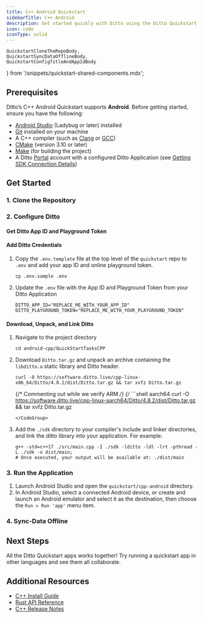 ```yaml
---
title: C++ Android Quickstart
sidebarTitle: C++ Android
description: Get started quickly with Ditto using the Ditto Quickstart Applications
icon: code
iconType: solid
---
```


    QuickstartCloneTheRepoBody,
    QuickstartSyncDataOfflineBody,
    QuickstartConfigTitleAndAppIdBody
} from '/snippets/quickstart-shared-components.mdx';

## Prerequisites

Ditto’s C++ Android Quickstart supports **Android**. Before getting started, ensure you have the following:
- [Android Studio](https://developer.android.com/studio) (Ladybug or later) installed
- [Git](https://git-scm.com/) installed on your machine
- A C++ compiler (such as [Clang](https://clang.llvm.org/get_started.html) or [GCC](https://gcc.gnu.org/install/))
- [CMake](https://cmake.org/download/) (version 3.10 or later)
- [Make](https://www.gnu.org/software/make/) (for building the project)
- A Ditto [Portal](https://portal.ditto.live) account with a configured Ditto Application (see [Getting SDK Connection Details](/cloud/portal/getting-sdk-connection-details))

## Get Started

### 1. Clone the Repository
<QuickstartCloneTheRepoBody />

### 2. Configure Ditto

#### Get Ditto App ID and Playground Token
<QuickstartConfigTitleAndAppIdBody />

#### Add Ditto Credentials

1. Copy the `.env.template` file at the top level of the `quickstart` repo to `.env` and add your app ID and online playground token.
    ```shell
    cp .env.sample .env
    ```
2. Update the `.env` file with the App ID and Playground Token from your Ditto Application
    ```shell
    DITTO_APP_ID="REPLACE_ME_WITH_YOUR_APP_ID"
    DITTO_PLAYGROUND_TOKEN="REPLACE_ME_WITH_YOUR_PLAYGROUND_TOKEN"
    ```

#### Download, Unpack, and Link Ditto

1. Navigate to the project directory
    ```shell
    cd android-cpp/QuickStartTasksCPP
    ```
2. Download `Ditto.tar.gz` and unpack an archive containing the `libditto.a` static library and Ditto header.
    <CodeGroup>
    ```shell x86_64
    curl -O https://software.ditto.live/cpp-linux-x86_64/Ditto/4.8.2/dist/Ditto.tar.gz && tar xvfz Ditto.tar.gz
    ```
    {/* Commenting out while we verify ARM */}
    {/* ```shell aarch64
    curl -O https://software.ditto.live/cpp-linux-aarch64/Ditto/4.8.2/dist/Ditto.tar.gz && tar xvfz Ditto.tar.gz
    ``` */}
    </CodeGroup>
3. Add the `./sdk` directory to your compiler's include and linker directories, and link the
    ditto library into your application. For example:
    ```shell
    g++ -std=c++17 ./src/main.cpp -I ./sdk -lditto -ldl -lrt -pthread -L ./sdk -o dist/main;
    # Once executed, your output will be available at: ./dist/main
    ```

### 3. Run the Application

1. Launch Android Studio and open the `quickstart/cpp-android` directory.
2. In Android Studio, select a connected Android device, or create and launch an Android emulator and select it as the destination, then choose the `Run > Run 'app'` menu item.

### 4. Sync-Data Offline

<QuickstartSyncDataOfflineBody/>

## Next Steps

All the Ditto Quickstart apps works together! Try running a quickstart app in other languages and see them all collaborate.

## Additional Resources

- [C++ Install Guide](/sdk/latest/install-guides/cpp)
- <a href={cpp_4_9_api_link}>Rust API Reference</a>
- [C++ Release Notes](/sdk/latest/release-notes/cpp)
